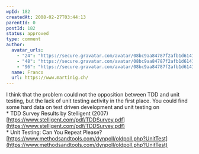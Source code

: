 ```yaml
---
wpId: 182
createdAt: 2008-02-27T03:44:13
parentId: 0
postId: 182
status: approved
type: comment
author:
  avatar_urls:
    - "24": "https://secure.gravatar.com/avatar/08bc9aa84787f2afb1d6141e31af1bcc?s=24&d=mm&r=g"
    - "48": "https://secure.gravatar.com/avatar/08bc9aa84787f2afb1d6141e31af1bcc?s=48&d=mm&r=g"
    - "96": "https://secure.gravatar.com/avatar/08bc9aa84787f2afb1d6141e31af1bcc?s=96&d=mm&r=g"
  name: Franco
  url: https://www.martinig.ch/
---
```


I think that the problem could not the opposition between TDD and unit testing, but the lack of unit testing activity in the first place. You could find some hard data on test driven development and unit testing on  
\* TDD Survey Results by Stelligent (2007)  
[https://www.stelligent.com/pdf/TDDSurvey.pdf](https://www.stelligent.com/pdf/TDDSurvey.pdf)  
\* Unit Testing: Can You Repeat Please?  
[https://www.methodsandtools.com/dynpoll/oldpoll.php?UnitTest](https://www.methodsandtools.com/dynpoll/oldpoll.php?UnitTest)